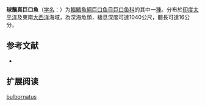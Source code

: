 {{Speciesbox
| name = 球鬚真巨口魚
| status = NE
| status_system = IUCN3.1
| image = 
| genus = Eustomias
| species = bulbornatus
| authority = [[Gibbs|Gibbs]], 1960
| synonyms = 
}}

'''球鬚真巨口魚'''（[[学名|学名]]：{{lang|la|''Eustomias bulbornatus''}}）为[[輻鰭魚綱|輻鰭魚綱]][[巨口鱼目|巨口鱼目]][[巨口鱼科|巨口鱼科]]的其中一[[種|種]]。分布於[[印度|印度]][[太平洋|太平洋]]及東南[[大西洋|大西洋]]海域，為深海魚類，棲息深度可達1040公尺，體長可達16公分。

== 参考文献 ==
{{refbegin}}
*{{FishBase_species|genus=Eustomias|species=bulbornatus|year=2012|month=2}}
{{refend}}

== 扩展阅读 ==
{{refbegin}}
{{wikispecies-inline|Eustomias bulbornatus|球鬚真巨口魚}}
{{refend}}
{{Taxonbar|from=Q1108168}}

[[Category:真巨口鱼属|bulbornatus]]